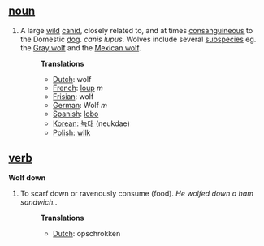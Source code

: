 ==[[noun]]==
#A large [[wild]] [[canid]], closely related to, and at times [[consanguineous]] to the Domestic [[dog]]. ''canis lupus''. Wolves include several [[subspecies]] eg. the [[Gray wolf]] and the [[Mexican wolf]].
#:'''Translations'''
#:*[[Dutch]]: wolf
#:*[[French]]: [[loup]] ''m''
#:*[[Frisian]]: wolf
#:*[[German]]: Wolf ''m''
#:*[[Spanish]]: [[lobo]]
#:*[[Korean]]: [[늑대]] (neukdae)
#:*[[Polish]]: [[wilk]]

==[[verb]]==
'''Wolf down'''
#To scarf down or ravenously consume (food). ''He wolfed down a ham sandwich.''.
#:'''Translations'''
#:*[[Dutch]]: opschrokken